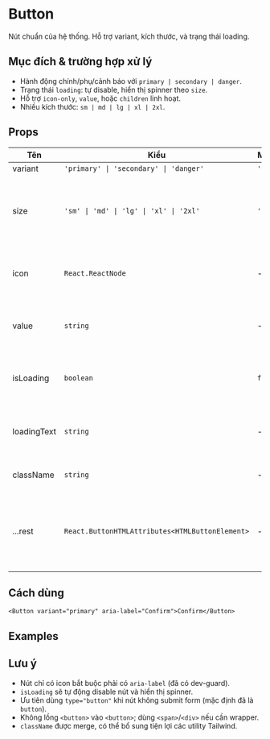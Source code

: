 
# Button

Nút chuẩn của hệ thống. Hỗ trợ variant, kích thước, và trạng thái loading.

## Mục đích & trường hợp xử lý

- Hành động chính/phụ/cảnh báo với `primary | secondary | danger`.
- Trạng thái `loading`: tự disable, hiển thị spinner theo `size`.
- Hỗ trợ `icon-only`, `value`, hoặc `children` linh hoạt.
- Nhiều kích thước: `sm | md | lg | xl | 2xl`.

## Props

| Tên | Kiểu | Mặc định | Mô tả |
| --- | --- | --- | --- |
| variant | `'primary' \| 'secondary' \| 'danger'` | `'primary'` | Kiểu nút |
| size | `'sm' \| 'md' \| 'lg' \| 'xl' \| '2xl'` | `'md'` | Kích thước; icon-only dùng lớp `btn-icon-*` |
| icon | `React.ReactNode` | - | Icon hiển thị trước nội dung |
| value | `string` | - | Văn bản khi không dùng `children` |
| isLoading | `boolean` | `false` | Hiển thị spinner và disable nút |
| loadingText | `string` | - | Nội dung thay thế khi loading |
| className | `string` | - | Bổ sung class Tailwind |
| ...rest | `React.ButtonHTMLAttributes<HTMLButtonElement>` | - | Thuộc tính button gốc; `type` mặc định `'button'` |

## Cách dùng
```tsx
<Button variant="primary" aria-label="Confirm">Confirm</Button>
```

## Examples

<ButtonVariantsDemo />

<ButtonSizesDemo />

<ButtonIconsDemo />

<ButtonLoadingDemo />

## Lưu ý

- Nút chỉ có icon bắt buộc phải có `aria-label` (đã có dev-guard).
- `isLoading` sẽ tự động disable nút và hiển thị spinner.
- Ưu tiên dùng `type="button"` khi nút không submit form (mặc định đã là `button`).
- Không lồng `<button>` vào `<button>`; dùng `<span>`/`<div>` nếu cần wrapper.
- `className` được merge, có thể bổ sung tiện lợi các utility Tailwind.


